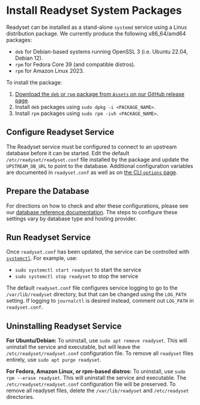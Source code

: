 

# Install Readyset System Packages

Readyset can be installed as a stand-alone `systemd` service using a Linux
distribution package.  We currently produce the following x86_64/amd64 packages:
* `deb` for Debian-based systems running OpenSSL 3 (i.e. Ubuntu 22.04, Debian 12).
* `rpm` for Fedora Core 39 (and compatible distros).
* `rpm` for Amazon Linux 2023.

To install the package:
1. [Download the `deb` or `rpm` package from `Assets` on our GitHub release page](https://github.com/readysettech/readyset/releases/latest).
2. Install `deb` packages using `sudo dpkg -i <PACKAGE_NAME>`.
3. Install `rpm` packages using `sudo rpm -ivh <PACKAGE_NAME>`.


## Configure Readyset Service

The Readyset service must be configured to connect to an upstream database
before it can be started. Edit the default `/etc/readyset/readyset.conf` file
installed by the package and update the `UPSTREAM_DB_URL` to point to the
database.  Additional configuration variables are documented in `readyset.conf`
as well as on [the CLI `options` page](/reference/cli/readyset#options).


## Prepare the Database

For directions on how to check and alter these configurations, please see our
[database reference documentation](/reference/configure-your-database). The
steps to configure these settings vary by database type and hosting provider.


## Run Readyset Service

Once `readyset.conf` has been updated, the service can be controlled with
[`systemctl`](https://www.linux.org/docs/man1/systemctl.html).  For example,
use:
* `sudo systemctl start readyset` to start the service
* `sudo systemctl stop readyset` to stop the service

The default `readyset.conf` file configures service logging to go to the
`/var/lib/readyset` directory, but that can be changed using the `LOG_PATH`
setting.  If logging to `journalctl` is desired instead, comment out `LOG_PATH`
in `readyset.conf`.


## Uninstalling Readyset Service

**For Ubuntu/Debian:** To uninstall, use `sudo apt remove readyset`.  This will
uninstall the service and executable, but will leave the
`/etc/readyset/readyset.conf` configuration file.  To remove all `readyset`
files entirely, use `sudo apt purge readyset`.

**For Fedora, Amazon Linux, or rpm-based distros:** To uninstall, use `sudo rpm
--erase readyset`.  This will uninstall the service and executable.  The
`/etc/readyset/readyset.conf` configuration file will be preserved.  To remove
all readyset files, delete the `/var/lib/readyset` and `/etc/readyset`
directories.
